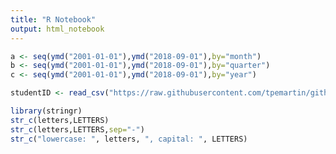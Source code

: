 ```yaml
---
title: "R Notebook"
output: html_notebook
---
```




```r
a <- seq(ymd("2001-01-01"),ymd("2018-09-01"),by="month")
b <- seq(ymd("2001-01-01"),ymd("2018-09-01"),by="quarter")
c <- seq(ymd("2001-01-01"),ymd("2018-09-01"),by="year")
```
```r
studentID <- read_csv("https://raw.githubusercontent.com/tpemartin/github-data/master/studentID.csv")
```
```r
library(stringr)
str_c(letters,LETTERS)
str_c(letters,LETTERS,sep="-")
str_c("lowercase: ", letters, ", capital: ", LETTERS)
```


